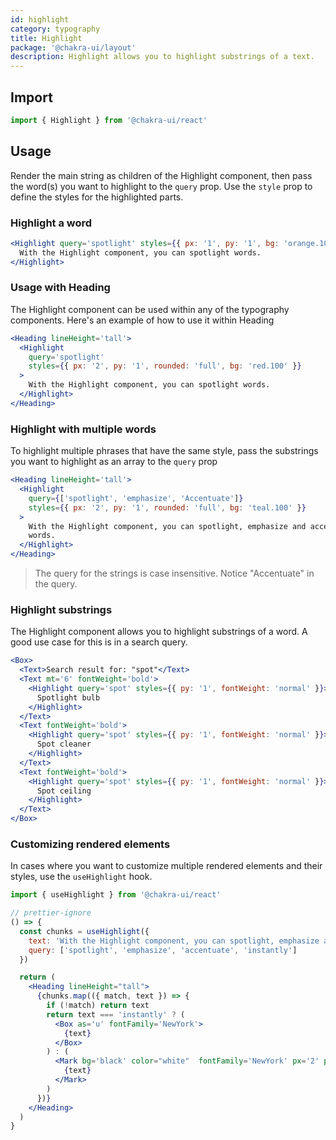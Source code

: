 ```yaml
---
id: highlight
category: typography
title: Highlight
package: '@chakra-ui/layout'
description: Highlight allows you to highlight substrings of a text.
---
```


## Import

```js
import { Highlight } from '@chakra-ui/react'
```

## Usage

Render the main string as children of the Highlight component, then pass the
word(s) you want to highlight to the `query` prop. Use the `style` prop to
define the styles for the highlighted parts.

### Highlight a word

```jsx
<Highlight query='spotlight' styles={{ px: '1', py: '1', bg: 'orange.100' }}>
  With the Highlight component, you can spotlight words.
</Highlight>
```

### Usage with Heading

The Highlight component can be used within any of the typography components.
Here's an example of how to use it within Heading

```jsx
<Heading lineHeight='tall'>
  <Highlight
    query='spotlight'
    styles={{ px: '2', py: '1', rounded: 'full', bg: 'red.100' }}
  >
    With the Highlight component, you can spotlight words.
  </Highlight>
</Heading>
```

### Highlight with multiple words

To highlight multiple phrases that have the same style, pass the substrings you
want to highlight as an array to the `query` prop

```jsx
<Heading lineHeight='tall'>
  <Highlight
    query={['spotlight', 'emphasize', 'Accentuate']}
    styles={{ px: '2', py: '1', rounded: 'full', bg: 'teal.100' }}
  >
    With the Highlight component, you can spotlight, emphasize and accentuate
    words.
  </Highlight>
</Heading>
```

> The query for the strings is case insensitive. Notice "Accentuate" in the
> query.

### Highlight substrings

The Highlight component allows you to highlight substrings of a word. A good use
case for this is in a search query.

```jsx
<Box>
  <Text>Search result for: "spot"</Text>
  <Text mt='6' fontWeight='bold'>
    <Highlight query='spot' styles={{ py: '1', fontWeight: 'normal' }}>
      Spotlight bulb
    </Highlight>
  </Text>
  <Text fontWeight='bold'>
    <Highlight query='spot' styles={{ py: '1', fontWeight: 'normal' }}>
      Spot cleaner
    </Highlight>
  </Text>
  <Text fontWeight='bold'>
    <Highlight query='spot' styles={{ py: '1', fontWeight: 'normal' }}>
      Spot ceiling
    </Highlight>
  </Text>
</Box>
```

### Customizing rendered elements

In cases where you want to customize multiple rendered elements and their
styles, use the `useHighlight` hook.

```js
import { useHighlight } from '@chakra-ui/react'
```

```jsx
// prettier-ignore
() => {
  const chunks = useHighlight({
    text: 'With the Highlight component, you can spotlight, emphasize and accentuate words instantly',
    query: ['spotlight', 'emphasize', 'accentuate', 'instantly']
  })

  return (
    <Heading lineHeight="tall">
      {chunks.map(({ match, text }) => {
        if (!match) return text
        return text === 'instantly' ? (
          <Box as='u' fontFamily='NewYork'>
            {text}
          </Box>
        ) : (
          <Mark bg='black' color="white"  fontFamily='NewYork' px='2' py='1'>
            {text}
          </Mark>
        )
      })}
    </Heading>
  )
}
```
